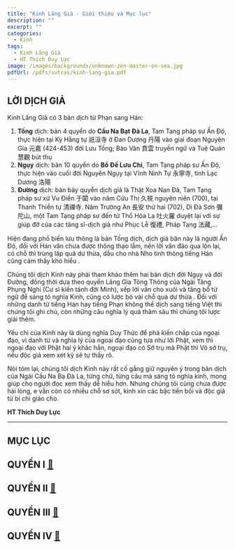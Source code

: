 ```yaml
---
title: "Kinh Lăng Già - Giới thiệu và Mục lục"
description: ""
excerpt: ""
categories:
  - Kinh
tags:
  - Kinh Lăng Già
  - HT Thích Duy Lực
image: /images/backgrounds/unknown-zen-master-on-sea.jpg
pdfUrl: /pdfs/sutras/kinh-lang-gia.pdf
---
```


## LỜI DỊCH GIẢ

Kinh Lăng Già có 3 bản dịch từ Phạn sang Hán:

1. **Tống** dịch: bản 4 quyển do **Cầu Na Bạt Đà La**, Tam Tạng pháp sư Ấn Độ, thực hiện tại Kỳ Hằng tự 祇洹寺 ở Đan Dương 丹陽 vào giai đoạn Nguyên Gia 元嘉 (424-453) đời Lưu Tống; Bảo Vân 賁雲 truyền ngữ và Tuệ Quán 慧觀 bút thụ
2. **Ngụy** dịch: bản 10 quyển do **Bồ Đề Lưu Chi**, Tam Tạng pháp sư Ấn Độ, thực hiện vào cuối đời Nguyên Ngụy tại Vĩnh Ninh Tự 永寧寺, tỉnh Lạc Dương 洛陽
3. **Đường** dịch: bản bảy quyển dịch giả là Thật Xoa Nan Đà, Tam Tạng pháp sư xứ Vu Điền 于闐 vào năm Cửu Thị 久視 nguyên niên (700), tại Thanh Thiền tự 清禪寺. Năm Trường An 長安 thứ hai (702), Di Đà Sơn 彌陀山, một Tam Tạng pháp sư đến từ Thổ Hỏa La 吐火羅 duyệt lại với sự giúp đỡ của các tăng sĩ-dịch giả như Phục Lễ 復禮, Pháp Tạng 法藏,...

Hiện đang phổ biến lưu thông là bản Tống dịch, dịch giả bản này là người Ấn Độ, đối với Hán văn chưa được thông thạo lắm, nên lời văn đảo qua lộn lại, có chỗ thì trùng lặp quá dư thừa, dẫu cho nhà Nho tinh thông tiếng Hán cũng cảm thấy khó hiểu .

Chúng tôi dịch Kinh này phải tham khảo thêm hai bản dịch đời Ngụy và đời Đường, đồng thời dựa theo quyển Lăng Gìa Tông Thông của Ngài Tăng Phụng Nghi (Cư sĩ kiến tánh đời Minh), xếp lời văn cho xuôi và tăng bổ từ ngữ để sáng tỏ nghĩa Kinh, cũng có lược bỏ vài chỗ quá dư thừa . Đối với những danh từ tiếng Hán hay tiếng Phạn không thể dịch sang tiếng Việt thì chúng tôi ghi chú, còn những câu nghĩa lý quá thâm sâu thì chúng tôi lược giải thêm.

Yếu chỉ của Kinh này là dùng nghĩa Duy Thức để phá kiến chấp của ngoại đạo, vì danh từ và nghĩa lý của ngoại đạo cũng tựa như lời Phật, xem thì ngoại đạo với Phật hai ý khác hẳn, ngoại đạo có Sở trụ mà Phật thì Vô sở trụ, nếu độc giả xem xét kỹ sẽ tự thấy rõ.

Nói tóm lại, chúng tôi dịch Kinh này rất cố gắng giữ nguyên ý trong bản dịch của Ngài Cầu Na Bạ Đà La, từng chữ, từng câu mà sáng tỏ nghĩa kinh, mong giúp cho người đọc xem thấy dễ hiểu hơn. Nhưng chúng tôi cũng chưa được hài lòng, e vẫn còn có nhiều chỗ sơ sót, kính xin các bậc tiền bối và độc giả từ bi chỉ giáo cho.

**HT Thích Duy Lực**

<hr class="blog-rule" />

## MỤC LỤC

## QUYỂN I [🔗](/sutras/kinh-lang-gia-q1)

## QUYỂN II [🔗](/sutras/kinh-lang-gia-q2)

## QUYỂN III [🔗](/sutras/kinh-lang-gia-q3)

## QUYỂN IV [🔗](/sutras/kinh-lang-gia-q4)

